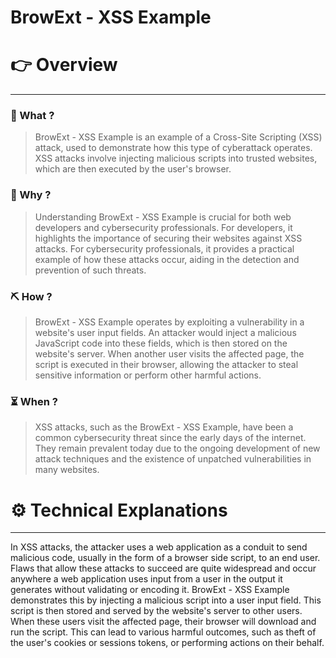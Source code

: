 # BrowExt - XSS Example


# 👉 Overview

---

### 👀 What ?

> BrowExt - XSS Example is an example of a Cross-Site Scripting (XSS) attack, used to demonstrate how this type of cyberattack operates. XSS attacks involve injecting malicious scripts into trusted websites, which are then executed by the user's browser.
> 

### 🧐 Why ?

> Understanding BrowExt - XSS Example is crucial for both web developers and cybersecurity professionals. For developers, it highlights the importance of securing their websites against XSS attacks. For cybersecurity professionals, it provides a practical example of how these attacks occur, aiding in the detection and prevention of such threats.
> 

### ⛏️ How ?

> BrowExt - XSS Example operates by exploiting a vulnerability in a website's user input fields. An attacker would inject a malicious JavaScript code into these fields, which is then stored on the website's server. When another user visits the affected page, the script is executed in their browser, allowing the attacker to steal sensitive information or perform other harmful actions.
> 

### ⏳ When ?

> XSS attacks, such as the BrowExt - XSS Example, have been a common cybersecurity threat since the early days of the internet. They remain prevalent today due to the ongoing development of new attack techniques and the existence of unpatched vulnerabilities in many websites.
> 

# ⚙️ Technical Explanations

---

In XSS attacks, the attacker uses a web application as a conduit to send malicious code, usually in the form of a browser side script, to an end user. Flaws that allow these attacks to succeed are quite widespread and occur anywhere a web application uses input from a user in the output it generates without validating or encoding it. BrowExt - XSS Example demonstrates this by injecting a malicious script into a user input field. This script is then stored and served by the website's server to other users. When these users visit the affected page, their browser will download and run the script. This can lead to various harmful outcomes, such as theft of the user's cookies or sessions tokens, or performing actions on their behalf.
